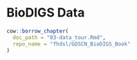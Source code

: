 # BioDIGS Data

:::: {.borrowed_chunk}
```r
cow::borrow_chapter(
  doc_path = "03-data_tour.Rmd",
  repo_name = "fhdsl/GDSCN_BioDIGS_Book"
)
```
::::
